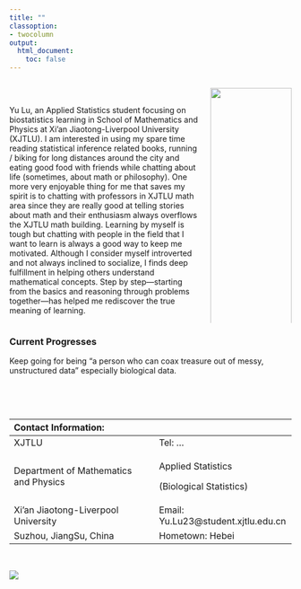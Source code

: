 ```yaml
---
title: ""
classoption:
- twocolumn
output:
  html_document:
    toc: false
---
```


::: columns
::: {.column width="70%"}
$~$

Yu Lu, an Applied Statistics student focusing on biostatistics learning in School of Mathematics and Physics at Xi'an Jiaotong-Liverpool University (XJTLU). I am interested in using my spare time reading statistical inference related books, running / biking for long distances around the city and eating good food with friends while chatting about life (sometimes, about math or philosophy). One more very enjoyable thing for me that saves my spirit is to chatting with professors in XJTLU math area since they are really good at telling stories about math and their enthusiasm always overflows the XJTLU math building. Learning by myself is tough but chatting with people in the field that I want to learn is always a good way to keep me motivated. Although I consider myself introverted and not always inclined to socialize, I finds deep fulfillment in helping others understand mathematical concepts. Step by step—starting from the basics and reasoning through problems together—has helped me rediscover the true meaning of learning.
:::




::: {.column width="30%"}
![](){width="100%"}

![](proabout.jpg)
:::
:::

### Current Progresses

Keep going for being "a person who can coax treasure out of messy, unstructured data" especially biological data.

$~$

$~$

+----------------------------------------+--------------------------------------+
| Contact Information:                   |                                      |
+:=======================================+======================================+
| XJTLU                                  | Tel: ...                             |
+----------------------------------------+--------------------------------------+
| Department of Mathematics and Physics  | Applied Statistics                   |
|                                        |                                      |
|                                        | (Biological Statistics)              |
+----------------------------------------+--------------------------------------+
| Xi'an Jiaotong-Liverpool University    | Email: Yu.Lu23\@student.xjtlu.edu.cn |
+----------------------------------------+--------------------------------------+
| Suzhou, JiangSu, China                 | Hometown: Hebei                      |
+----------------------------------------+--------------------------------------+

$~$

![](images/dd18f2c44c78cde66a8a30479395ffb.jpg)

